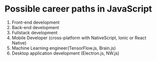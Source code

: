 # Possible career paths in JavaScript

1. Front-end development
2. Back-end development
3. Fullstack development
4. Mobile Developer (cross-platform with NativeScript, Ionic or React Native)
5. Machine Learning engineer(TensorFlow.js, Brain.js)
6. Desktop application development (Electron.js, NW.js)
